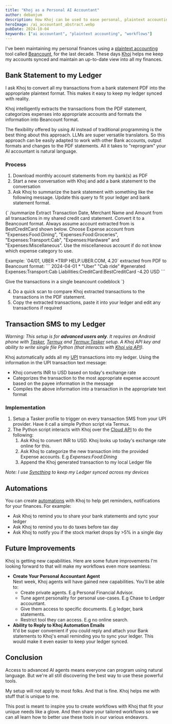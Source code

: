 ```yaml
---
title: "Khoj as a Personal AI Accountant"
author: debanjum
description: How Khoj can be used to ease personal, plaintext accounting
heroImage: /ai_accountant_abstract.webp
pubDate: 2024-10-04
keywords: ["ai accountant", "plaintext accounting", "workflows"]
---
```


I've been maintaining my personal finances using a [plaintext accounting](https://plaintextaccounting.org/) tool called [Beancount](https://github.com/beancount/beancount?tab=readme-ov-file#beancount-double-entry-accounting-from-text-files), for the last decade.
These days [Khoj](https://app.khoj.dev) helps me keep my accounts synced and maintain an up-to-date view into all my finances.

## Bank Statement to my Ledger
I ask Khoj to convert all my transactions from a bank statement PDF into the appropriate plaintext format. This makes it easy to keep my ledger synced with reality.

Khoj intelligently extracts the transactions from the PDF statement, categorizes expenses into appropriate accounts and formats the information into Beancount format.

The flexibility offered by using AI instead of traditional programming is the best thing about this approach. LLMs are super versatile translators. So this approach can be easily adapted to work with other Bank accounts, output formats and changes to the PDF statements. All it takes to "reprogram" your AI accountant is natural language.

### Process
1. Download monthly account statements from my bank(s) as PDF
2. Start a new conversation with Khoj and add a bank statement to the conversation
3. Ask Khoj to summarize the bank statement with something like the following message. Update this query to fit your ledger and bank statement format.
<ClickableChatCard>
{`
/summarize Extract Transaction Date, Merchant Name and Amount from all transactions in my shared credit card statement. Convert it to a Beancount format. Always assume account extracted from is BestCreditCard shown below. Choose Expense account from "Expenses:Food:Dining", "Expenses:Food:Groceries", "Expenses:Transport:Cab", "Expenses:Hardware" and "Expenses:Miscellaneous". Use the miscellaneous account if do not know which expense category to use. 

Example: \`04/01, UBER *TRIP HELP.UBER.COM, 4.20\` extracted from PDF to Beancount format:
\`\`\`
2024-04-01 * "Uber" "Cab ride" #generated
  Expenses:Transport:Cab
  Liabilities:CreditCard:BestCreditCard  -4.20 USD
\`\`\`

Give the transactions in a single beancount codeblock
`}
</ClickableChatCard>

4. Do a quick scan to compare Khoj extracted transactions to the transactions in the PDF statement.
5. Copy the extracted transactions, paste it into your ledger and edit any transactions if required

## Transaction SMS to my Ledger
*Warning: This setup is for **advanced users only**. It requires an Android phone with [Tasker](https://play.google.com/store/apps/details?id=net.dinglisch.android.taskerm&hl=en&gl=US), [Termux](https://wiki.termux.com/wiki/Installing_from_F-Droid) and [Termux:Tasker](https://wiki.termux.com/wiki/Termux:Tasker) setup. A Khoj API key and ability to write single file Python (that interacts with [Khoj via API](https://app.khoj.dev/redoc)).*

Khoj automatically adds all my [UPI](https://en.wikipedia.org/wiki/Unified_Payments_Interface) transactions into my ledger. Using the information in the UPI transaction text message:
- Khoj converts INR to USD based on today's exchange rate
- Categorizes the transaction to the most appropriate expense account based on the payee information in the message
- Compiles the above information into a transaction in the appropriate text format

### Implementation
1. Setup a Tasker profile to trigger on every transaction SMS from your UPI provider. Have it call a simple Python script via Termux.
2. The Python script interacts with Khoj over the [Cloud API](https://app.khoj.dev/redoc) to do the following:
	1. Ask Khoj to convert INR to USD. Khoj looks up today's exchange rate online for this.
	2. Ask Khoj to categorize the new transaction into the provided Expense accounts. E.g *Expenses:Food:Dining*
	3. Append the Khoj generated transaction to my local Ledger file

*Note: I use [Syncthing](https://syncthing.net/) to keep my Ledger synced across my devices*

## Automations
You can create [automations](https://docs.khoj.dev/features/automations) with Khoj to help get reminders, notifications for your finances. For example:
- Ask Khoj to remind you to share your bank statements and sync your ledger
- Ask Khoj to remind you to do taxes before tax day
- Ask Khoj to notify you if the stock market drops by >5% in a single day

## Future Improvements
Khoj is getting new capabilities. Here are some future improvements I'm looking forward to that will make my workflows even more seamless:

- **Create Your Personal Accountant Agent**<br />
  Next week, Khoj agents will have gained new capabilities. You'll be able to:
  - Create private agents. E.g Personal Financial Advisor.
  - Tune agent personality for personal use-cases. E.g Chase to Ledger accountant.
  - Give them access to specific documents. E.g ledger, bank statements.
  - Restrict tool they can access. E.g no online search.
- **Ability to Reply to Khoj Automation Emails**<br />
  It'd be super convenient if you could reply and attach your Bank statements to Khoj's email reminding you to sync your ledger.
  This would make it even easier to keep your ledger synced.

## Conclusion
Access to advanced AI agents means everyone can program using natural language. But we're all still discovering the best way to use these powerful tools.

My setup will not apply to most folks. And that is fine. Khoj helps me with stuff that is unique to me.

This post is meant to inspire you to create workflows with Khoj that fit your unique needs like a glove.
And then share your tailored workflows so we can all learn how to better use these tools in our various endeavors.
